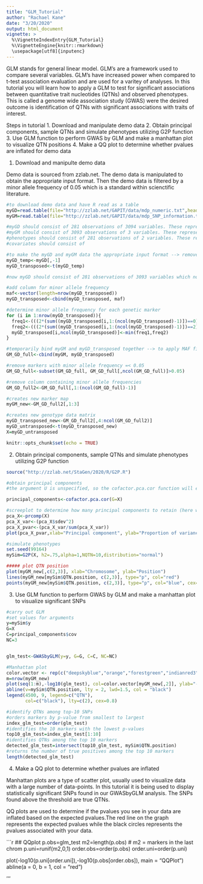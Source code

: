 ```yaml
---
title: "GLM_Tutorial"
author: "Rachael Kane"
date: "3/20/2020"
output: html_document
vignette: >
  %\VignetteIndexEntry{GLM_Tutorial}
  %\VignetteEngine{knitr::rmarkdown}
  \usepackage[utf8]{inputenc}
---
```



GLM stands for general linear model. GLM's are a framework used to compare several variables. GLM's have increased power when compared to t-test association evaluation and are used for a varitey of analyses. In this tutorial you will learn how to apply a GLM to test for significant associations between quantitative trait nucleotides (QTNs) and observed phenotypes. This is called a genome wide association study (GWAS) were the desired outcome is identification of QTNs with significant associations with traits of interest.  


Steps in tutorial
1. Download and manipulate demo data
2. Obtain principal components, sample QTNs and simulate phenotypes utilizing G2P function
3. Use GLM function to perform GWAS by GLM and make a manhattan plot to visualize QTN positions 
4. Make a QQ plot to determine whether pvalues are inflated for demo data


1. Download and manipulte demo data

Demo data is sourced from zzlab.net. The demo data is manipulated to obtain the appropriate input format. Then the demo data is filtered by a minor allele frequency of 0.05 which is a standard within scienctific literature. 

```r

#to download demo data and have R read as a table
myGD=read.table(file="http://zzlab.net/GAPIT/data/mdp_numeric.txt",head=T)
myGM=read.table(file="http://zzlab.net/GAPIT/data/mdp_SNP_information.txt",head=T)

#myGD should consist of 281 observations of 3094 variables. These represent 281 individuals with 3093 genetic markers.
#myGM should consist of 3093 observations of 3 variables. These represent 3093 genetic markers and columns with SNP label, chromosome #, and base pair position.
#phenotypes should consist of 281 observations of 2 variables. These represent the 281 individuals taxa ID and their observaed phenotype score.
#covariates should consist of

#to make the myGD and myGM data the appropriate input format --> remove taxa ID column from myGD and transpose myGM
myGD_temp<-myGD[,-1]
myGD_transposed<-t(myGD_temp)

#now myGD should consist of 281 observations of 3093 variables which now matches the genetic markers listed in myGM

#add column for minor allele frequency
maf<-vector(length=nrow(myGD_transposed))
myGD_transposed<-cbind(myGD_transposed, maf)

#determine minor allele frequency for each genetic marker
for (i in 1:nrow(myGD_transposed)){
  freq1<-(((2*(sum((myGD_transposed[i,1:(ncol(myGD_transposed)-1)])==0)))+(1*(sum((myGD_transposed[i,1:(ncol(myGD_transposed)-1)])==1))))/(2*((ncol(myGD_transposed)))))
  freq2<-(((2*(sum((myGD_transposed[i,1:(ncol(myGD_transposed)-1)])==2)))+(1*(sum((myGD_transposed[i,1:(ncol(myGD_transposed)-1)])==1))))/(2*((ncol(myGD_transposed)))))
  myGD_transposed[i,ncol(myGD_transposed)]<-min(freq1,freq2)
}

#temporarily bind myGM and myGD_transposed together --> to apply MAF filter to both at same time
GM_GD_full<-cbind(myGM, myGD_transposed)

#remove markers with minor allele frequency =< 0.05
GM_GD_full<-subset(GM_GD_full, GM_GD_full[,ncol(GM_GD_full)]>0.05)

#remove column containing minor allele frequencies
GM_GD_full2<-GM_GD_full[,1:(ncol(GM_GD_full)-1)]

#creates new marker map
myGM_new<-GM_GD_full2[,1:3]

#creates new genotype data matrix
myGD_transposed_new<-GM_GD_full2[,4:ncol(GM_GD_full2)]
myGD_untransposed<-t(myGD_transposed_new)
X=myGD_untransposed

knitr::opts_chunk$set(echo = TRUE)
```

2. Obtain principal components, sample QTNs and simulate phenotypes utilizing G2P function


```r

source("http://zzlab.net/StaGen/2020/R/G2P.R")

#obtain principal components
#the argument U is unspecified, so the cofactor.pca.cor function will essentially carry out PCA and return principal components and individual scores

principal_components<-cofactor.pca.cor(G=X)

#screeplot to determine how many principal components to retain (here we should retain about 3)
pca_X<-prcomp(X)
pca_X_var<-(pca_X$sdev^2)
pca_X_pvar<-(pca_X_var/sum(pca_X_var))
plot(pca_X_pvar,xlab="Principal component", ylab="Proportion of variance explained", ylim=c(0,0.07), type='b')

#simulate phenotypes
set.seed(99164)
mySim=G2P(X, h2=.75,alpha=1,NQTN=10,distribution="normal")

##### plot QTN position
plot(myGM_new[,c(2,3)], xlab="Chromosome", ylab="Position")
lines(myGM_new[mySim$QTN.position, c(2,3)], type="p", col="red")
points(myGM_new[mySim$QTN.position, c(2,3)], type="p", col="blue", cex=5)

```

3. Use GLM function to perform GWAS by GLM and make a manhattan plot to visualize significant SNPs


```r

#carry out GLM
#set values for arguments
y=mySim$y
G=X
C=principal_components$cov
NC=3


glm_test<-GWASbyGLM(y=y, G=G, C=C, NC=NC)

#Manhattan plot
color.vector <- rep(c("deepskyblue","orange","forestgreen","indianred3"),9)
m=nrow(myGM_new)
plot(seq(1:m),-log10(glm_test), col=color.vector[myGM_new[,2]], ylab="-log(P)", xlab="Marker position", sub="Vertical lines indicate QTN position", main="GWAS by GLM p-value vs position")
abline(v=mySim$QTN.position, lty = 2, lwd=1.5, col = "black")
legend(4500, 9, legend=c("QTN"),
       col=c("black"), lty=c(2), cex=0.8)

#identify QTNs among top-10 SNPs
#orders markers by p-value from smallest to largest
index_glm_test=order(glm_test)
#identifies the 10 markers with the lowest p-values
top10_glm_test=index_glm_test[1:10]
#identifies QTNs among the top 10 markers
detected_glm_test=intersect(top10_glm_test, mySim$QTN.position)
#returns the number of true positives among the top 10 markers
length(detected_glm_test)


```

4. Make a QQ plot to determine whether pvalues are inflated

Manhattan plots are a type of scatter plot, usually used to visualize data with a large number of data-points. In this tutorial it is being used to display statistically significant SNPs found in our GWASbyGLM analysis. The SNPs found above the threshold are true QTNs.


QQ plots are used to determine if the pvalues you see in your data are inflated based on the expected pvalues.The red line on the graph represents the expected pvalues while the black circles represents the pvalues associated with your data. 

```r

## QQplot
p.obs=glm_test
m2=length(p.obs)
# m2 = markers in the last chrom
p.uni=runif(m2,0,1)
order.obs=order(p.obs)
order.uni=order(p.uni)

plot(-log10(p.uni[order.uni]),-log10(p.obs[order.obs]), main = "QQPlot")
abline(a = 0, b = 1, col = "red")


'''
